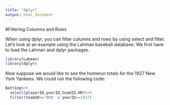 ```yaml
---
title: "dplyr"
output: html_document
---
```


#Filtering Columns and Rows

When using dplyr, you can filter columns and rows by using select and filter. Let's look at an example using the Lahman baseball database. We first have to load the Lahman and dplyr packages.

```r
library(Lahman)
library(dplyr)
```

Now suppose we would like to see the homerun totals for the 1927 New York Yankees. We could run the following code:

```r
Batting%>%
  select(playerID,yearID,teamID,HR)%>%
  filter(teamID=='NYA' & yearID==1927)
```

